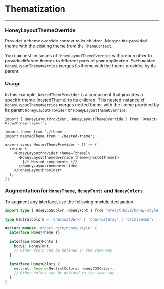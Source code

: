 # Thematization

---

### HoneyLayoutThemeOverride

Provides a theme override context to its children.
Merges the provided theme with the existing theme from the `ThemeContext`.

You can nest instances of `HoneyLayoutThemeOverride` within each other to provide different themes to different parts of your application.
Each nested `HoneyLayoutThemeOverride` merges its theme with the theme provided by its parent.

### Usage

In this example, `NestedThemeProvider` is a component that provides a specific theme (nestedTheme) to its children.
This nested instance of `HoneyLayoutThemeOverride` merges nested theme with the theme provided by its parent `HoneyLayoutProvider` or `HoneyLayoutThemeOverride`.

~~~tsx
import { HoneyLayoutProvider, HoneyLayoutThemeOverride } from '@react-hive/honey-layout';

import theme from './theme';
import nestedTheme from './nested-theme';

export const NestedThemeProvider = () => {
  return (
    <HoneyLayoutProvider theme={theme}>
      <HoneyLayoutThemeOverride theme={nestedTheme}>
        {/* Nested components */}
      </HoneyLayoutThemeOverride>
    </HoneyLayoutProvider>
  );
};
~~~

### Augmentation for `HoneyTheme`, `HoneyFonts` and `HoneyColors`

To augment any interface, use the following module declaration.

~~~ts
import type { HoneyCSSColor, HoneyFont } from '@react-hive/honey-style';

type NeutralColors = 'charcoalDark' | 'charcoalGray' | 'crimsonRed';

declare module '@react-hive/honey-style' {
  interface HoneyTheme {}

  interface HoneyFonts {
    body1: HoneyFont;
    // Other fonts can be defined in the same way
  }

  interface HoneyColors {
    neutral: Record<NeutralColors, HoneyCSSColor>;
    // Other colors can be defined in the same way
  }
}
~~~
